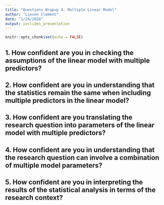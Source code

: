 ```yaml
---
title: "Questions Wrapup 4: Multiple Linear Model"
author: "Lieven Clement"
date: "1/24/2020"
output: ioslides_presentation
---
```


```r
knitr::opts_chunk$set(echo = FALSE)
```

## 1. How confident are you in checking the assumptions of the linear model with multiple predictors? 

## 2. How confident are you in understanding that the statistics remain the same when including multiple predictors in the linear model?

## 3. How confident are you translating the research question into parameters of the linear model with multiple predictors?

## 4. How confident are you in understanding that the research question can involve a combination of multiple model parameters? 

## 5. How confident are you in interpreting the results of the statistical analysis in terms of the research context?

